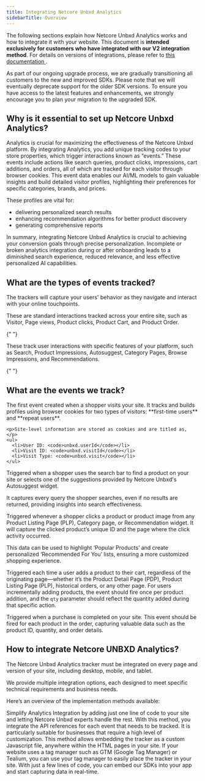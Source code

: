 ```yaml
---
title: Integrating Netcore Unbxd Analytics
sidebarTitle: Overview
---
```


The following sections explain how Netcore Unbxd Analytics works and how to integrate it with your website. This document is **intended exclusively for customers who have integrated with our V2 integration method**. For details on versions of integrations, please refer to [ this documentation ](https://netcoreunbxd.com/docs/site-search/integration-documentation/introduction-analytics/).

<Warning>
  As part of our ongoing upgrade process, we are gradually transitioning all customers to the new and improved SDKs. Please note that we will eventually deprecate support for the older SDK versions. To ensure you have access to the latest features and enhancements, we strongly encourage you to plan your migration to the upgraded SDK.
</Warning>

## Why is it essential to set up Netcore Unbxd Analytics?

Analytics is crucial for maximizing the effectiveness of the Netcore Unbxd platform. By integrating Analytics, you add unique tracking codes to your store properties, which trigger interactions known as “events.” These events include actions like search queries, product clicks, impressions, cart additions, and orders, all of which are tracked for each visitor through browser cookies.
This event data enables our AI/ML models to gain valuable insights and build detailed visitor profiles, highlighting their preferences for specific categories, brands, and prices.

These profiles are vital for:
- delivering personalized search results
- enhancing recommendation algorithms for better product discovery
- generating comprehensive reports

In summary, integrating Netcore Unbxd Analytics is crucial to achieving your conversion goals through precise personalization. Incomplete or broken analytics integration during or after onboarding leads to a diminished search experience, reduced relevance, and less effective personalized AI capabilities.

## What are the types of events tracked?

The trackers will capture your users' behavior as they navigate and interact with your online touchpoints.

<AccordionGroup>
  <Accordion title="Global Events">
    <p>These are standard interactions tracked across your entire site, such as Visitor, Page views, Product clicks, Product Cart, and Product Order.</p>
  </Accordion>

{" "}

<Accordion title="Feature-specific Events">
  <p>
    These track user interactions with specific features of your platform, such as Search, Product Impressions, Autosuggest, Category Pages, Browse Impressions, and Recommendations.
  </p>
</Accordion>

{" "}
</AccordionGroup>

## What are the events we track?

<Tabs>
  <Tab title="Visitor Event">
    <p>The first event created when a shopper visits your site. It tracks and builds profiles using browser cookies for two types of visitors: **first-time users** and **repeat users**.</p>

    <p>Site-level information are stored as cookies and are titled as, </p>
    <ul>
      <li>User ID: <code>unbxd.userId</code></li>
      <li>Visit ID: <code>unbxd.visitId</code></li>
      <li>Visit Type: <code>unbxd.visit</code></li>
    </ul>
  </Tab>

<Tab title="Search Hit">
  <p>
   Triggered when a shopper uses the search bar to find a product on your site or selects one of the suggestions provided by Netcore Unbxd's Autosuggest widget.
   
   It captures every query the shopper searches, even if no results are returned, providing insights into search effectiveness.
  </p>
</Tab>

<Tab title="Product Click">
  <p>
  Triggered whenever a shopper clicks a product or product image from any Product Listing Page (PLP), Category page, or Recommendation widget. It will capture the clicked product’s unique ID and the page where the click activity occurred.

This data can be used to highlight ‘Popular Products’ and create personalized ‘Recommended For You’ lists, ensuring a more customized shopping experience.
</p>
</Tab>

<Tab title="Add to Cart">
  <p>
    Triggered each time a user adds a product to their cart, regardless of the originating page—whether it’s the Product Detail Page (PDP), Product Listing Page (PLP), historical orders, or any other page. 
For users incrementally adding products, the event should fire once per product addition, and the <code>qty</code> parameter should reflect the quantity added during that specific action.
  </p>
</Tab>

  <Tab title="Order">
    <p> Triggered when a purchase is completed on your site. This event should be fired for each product in the order, capturing valuable data such as the product ID, quantity, and order details.</p>
  </Tab>
</Tabs>

## How to integrate Netcore UNBXD Analytics?

The Netcore Unbxd Analytics tracker must be integrated on every page and version of your site, including desktop, mobile, and tablet.

<Info>
  We provide multiple integration options, each designed to meet specific technical requirements and business needs.
</Info>

Here’s an overview of the implementation methods available:

<CardGroup cols={2}>
  <Card title="Netcore Unbxd Pulse (Recommended)" icon="thumbs-up" href="/integrations/netcore-unbxd-pulse/what-is-pulse">
    Simplify Analytics Integration by adding just one line of code to your site and letting Netcore Unbxd experts handle the rest.
  </Card>
  <Card title="API Implementation (Recommended)" icon="webhook" href="https://learn-more-link.com">
    With this method, you integrate the API references for each event that needs to be tracked. It is particularly suitable for businesses that require a high level of customization.
  </Card>
  <Card title="JavaScript Implementation" icon="js" href="https://learn-more-link.com">
   This method allows embedding the tracker as a custom Javascript file, anywhere within the HTML pages in your site.
  </Card>
  <Card title="Tag Manager Implementation" icon="tag" href="https://learn-more-link.com">
    If your website uses a tag manager such as GTM (Google Tag Manager) or Tealium, you can use your tag manager to easily place the tracker in your site.
  </Card>
  <Card title="Native app SDKs" icon="paperclip" href="https://learn-more-link.com">
    With just a few lines of code, you can embed our SDKs into your app and start capturing data in real-time.
  </Card>
</CardGroup>